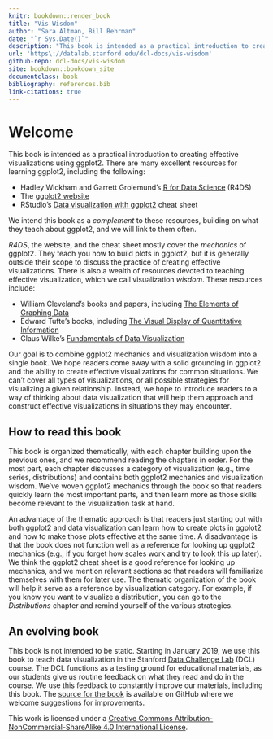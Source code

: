 ```yaml
---
knitr: bookdown::render_book
title: "Vis Wisdom"
author: "Sara Altman, Bill Behrman"
date: "`r Sys.Date()`"
description: "This book is intended as a practical introduction to creating effective visualizations using ggplot2."
url: 'https\://datalab.stanford.edu/dcl-docs/vis-wisdom'
github-repo: dcl-docs/vis-wisdom
site: bookdown::bookdown_site
documentclass: book
bibliography: references.bib
link-citations: true
---
```


# Welcome {-}

This book is intended as a practical introduction to creating effective visualizations using ggplot2. There are many excellent resources for learning ggplot2, including the following:

* Hadley Wickham and Garrett Grolemund's [R for Data Science](https://r4ds.had.co.nz/) (R4DS)
* The [ggplot2 website](https://ggplot2.tidyverse.org/)
* RStudio's [Data visualization with ggplot2](https://github.com/rstudio/cheatsheets/blob/master/data-visualization-2.1.pdf) cheat sheet

We intend this book as a _complement_ to these resources, building on what they teach about ggplot2, and we will link to them often.

_R4DS_, the website, and the cheat sheet mostly cover the _mechanics_ of ggplot2. They teach you how to build plots in ggplot2, but it is generally outside their scope to discuss the practice of creating effective visualizations. There is also a wealth of resources devoted to teaching effective visualization, which we call visualization _wisdom_. These resources include:

* William Cleveland's books and papers, including [The Elements of Graphing Data](https://books.google.com/books?id=KMsZAQAAIAAJ)
* Edward Tufte's books, including [The Visual Display of Quantitative Information](https://books.google.com/books?id=GTd5oQEACAAJ)
* Claus Wilke's [Fundamentals of Data Visualization](https://serialmentor.com/dataviz/)

Our goal is to combine ggplot2 mechanics and visualization wisdom into a single book. We hope readers come away with a solid grounding in ggplot2 and the ability to create effective visualizations for common situations. We can't cover all types of visualizations, or all possible strategies for visualizing a given relationship. Instead, we hope to introduce readers to a way of thinking about data visualization that will help them approach and construct effective visualizations in situations they may encounter. 

## How to read this book {-}

This book is organized thematically, with each chapter building upon the previous ones, and we recommend reading the chapters in order. For the most part, each chapter discusses a category of visualization (e.g., time series, distributions) and contains both ggplot2 mechanics and visualization wisdom. We've woven ggplot2 mechanics through the book so that readers quickly learn the most important parts, and then learn more as those skills become relevant to the visualization task at hand. 

An advantage of the thematic approach is that readers just starting out with both ggplot2 and data visualization can learn how to create plots in ggplot2 and how to make those plots effective at the same time. A disadvantage is that the book does not function well as a reference for looking up ggplot2 mechanics (e.g., if you forget how scales work and try to look this up later). We think the ggplot2 cheat sheet is a good reference for looking up mechanics, and we mention relevant sections so that readers will familiarize themselves with them for later use. The thematic organization of the book will help it serve as a reference by visualization category. For example, if you know you want to visualize a distribution, you can go to the _Distributions_ chapter and remind yourself of the various strategies. 

## An evolving book {-}

This book is not intended to be static. Starting in January 2019, we use this book to teach data visualization in the Stanford [Data Challenge Lab](https://datalab.stanford.edu/challenge-lab) (DCL) course. The DCL functions as a testing ground for educational materials, as our students give us routine feedback on what they read and do in the course. We use this feedback to constantly improve our materials, including this book. The [source for the book](https://github.com/dcl-docs/vis-wisdom) is available on GitHub where we welcome suggestions for improvements.

This work is licensed under a [Creative Commons Attribution-NonCommercial-ShareAlike 4.0 International License](http://creativecommons.org/licenses/by-nc-sa/4.0/). 
